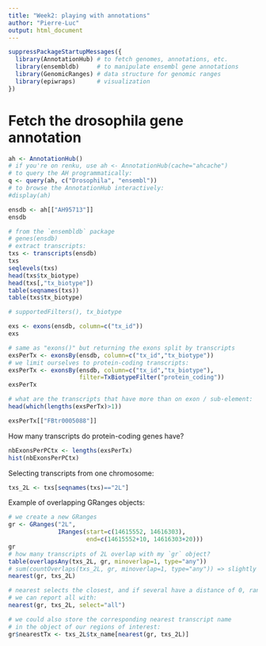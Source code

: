 ```yaml
---
title: "Week2: playing with annotations"
author: "Pierre-Luc"
output: html_document
---
```


```r
suppressPackageStartupMessages({
  library(AnnotationHub) # to fetch genomes, annotations, etc.
  library(ensembldb)     # to manipulate ensembl gene annotations
  library(GenomicRanges) # data structure for genomic ranges 
  library(epiwraps)      # visualization
})
```

# Fetch the drosophila gene annotation

```r
ah <- AnnotationHub()
# if you're on renku, use ah <- AnnotationHub(cache="ahcache")
# to query the AH programmatically:
q <- query(ah, c("Drosophila", "ensembl"))
# to browse the AnnotationHub interactively:
#display(ah)

ensdb <- ah[["AH95713"]]
ensdb
```

```r
# from the `ensembldb` package
# genes(ensdb)
# extract transcripts:
txs <- transcripts(ensdb)
txs
seqlevels(txs)
head(txs$tx_biotype)
head(txs[,"tx_biotype"])
table(seqnames(txs))
table(txs$tx_biotype)

# supportedFilters(), tx_biotype

exs <- exons(ensdb, column=c("tx_id"))
exs

# same as "exons()" but returning the exons split by transcripts
exsPerTx <- exonsBy(ensdb, column=c("tx_id","tx_biotype"))
# we limit ourselves to protein-coding transcripts:
exsPerTx <- exonsBy(ensdb, column=c("tx_id","tx_biotype"), 
                    filter=TxBiotypeFilter("protein_coding"))
exsPerTx

# what are the transcripts that have more than on exon / sub-element:
head(which(lengths(exsPerTx)>1))

exsPerTx[["FBtr0005088"]]
```

How many transcripts do protein-coding genes have?

```r
nbExonsPerPCtx <- lengths(exsPerTx)
hist(nbExonsPerPCtx)
```

Selecting transcripts from one chromosome:

```r
txs_2L <- txs[seqnames(txs)=="2L"] 
```

Example of overlapping GRanges objects:

```r
# we create a new GRanges
gr <- GRanges("2L", 
              IRanges(start=c(14615552, 14616303),
                      end=c(14615552+10, 14616303+20)))
gr
# how many transcripts of 2L overlap with my `gr` object?
table(overlapsAny(txs_2L, gr, minoverlap=1, type="any"))
# sum(countOverlaps(txs_2L, gr, minoverlap=1, type="any")) => slightly different result because some transcripts overlap more than once: txs_2L[countOverlaps(txs_2L, gr, minoverlap=1, type="any")==2]
nearest(gr, txs_2L)

# nearest selects the closest, and if several have a distance of 0, randomly reports one
# we can report all with:
nearest(gr, txs_2L, select="all")

# we could also store the corresponding nearest transcript name 
# in the object of our regions of interest:
gr$nearestTx <- txs_2L$tx_name[nearest(gr, txs_2L)]

```

